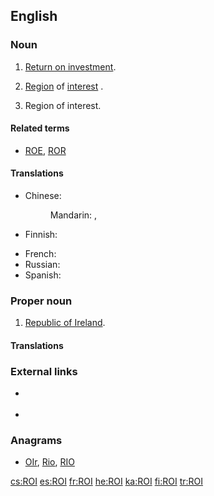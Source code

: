{{also|roi|rồi|Rói}}
==English==

===Noun===
{{en-noun}}

# {{context|accounting|acronym|lang=en}} [[return on investment|Return on investment]].
# {{context|photography|acronym|lang=en}} [[region|Region]] of [[interest|interest]] {{gloss|in digital images}}.
# {{context|military|espionage|acronym|lang=en}} Region of interest.

====Related terms====
* {{sense|finance}} [[ROE]], [[ROR]]

====Translations====
<!--Abbreviations only, if they exist-->
{{trans-top|return on Investment}}
* Chinese:
*: Mandarin: {{t|cmn|投資回報率|sc=Hani}}, {{t|cmn|投资回报率|tr=tóuzī huíbàolǜ|sc=Hani}}
* Finnish: {{t+|fi|ROI}}
{{trans-mid}}
* French: {{t+|fr|retour sur investissement|m}}
* Russian: {{t-needed|ru}}
* Spanish: {{t-needed|es}}
{{trans-bottom}}

{{trans-top|region of interest (in digital images)}}
{{trans-mid}}
{{trans-bottom}}

{{trans-top|region of interest (military, espionage)}}
{{trans-mid}}
{{trans-bottom}}

===Proper noun===
{{en-proper noun}}

# {{context|acronym|lang=en}} [[Republic of Ireland]].

====Translations====
{{trans-top|Republic of Ireland}}
{{trans-mid}}
{{trans-bottom}}

===External links===
* {{sense|accounting}} {{projectlink|wikipedia|Return on investment}}
* {{sense|photography}} {{projectlink|wikipedia|Region of interest}}

===Anagrams===
* [[OIr#English|OIr]], [[Rio#English|Rio]], [[RIO#English|RIO]]

[[cs:ROI]]
[[es:ROI]]
[[fr:ROI]]
[[he:ROI]]
[[ka:ROI]]
[[fi:ROI]]
[[tr:ROI]]
